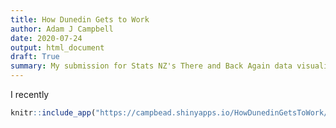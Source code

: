 ```yaml
---
title: How Dunedin Gets to Work
author: Adam J Campbell
date: 2020-07-24
output: html_document
draft: True
summary: My submission for Stats NZ's There and Back Again data visualisation competition
---
```

I recently 
```r
knitr::include_app("https://campbead.shinyapps.io/HowDunedinGetsToWork/", height = "800px")
```
